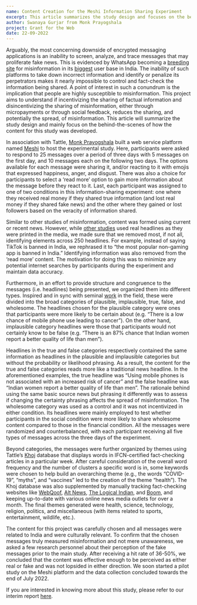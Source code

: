 ```yaml
---
name: Content Creation for the Meshi Information Sharing Experiment
excerpt: This article summarizes the study design and focuses on the behind-the-scenes of how the content for this experiment was developed
author: Swanaya Gurjar from Monk Prayogshala
project: Grant for the Web
date: 22-09-2022
---
```


Arguably, the most concerning downside of encrypted messaging applications is an inability to screen, analyze, and trace messages that may
proliferate fake news. This is evidenced by WhatsApp becoming a [breeding site](https://www.ncbi.nlm.nih.gov/pmc/articles/PMC7850780/) for
misinformation in its [biggest](https://www.indiatoday.in/technology/news/story/whatsapp-may-soon-touch-500-million-users-in-india-despite-new-privacy-policy-claims-report-1758344-2021-01-12)
user base in India. The inability of such platforms to take down incorrect information and identify or penalize its perpetrators makes it
nearly impossible to control and fact-check the information being shared.
A point of interest in such a conundrum is the implication that people are highly susceptible to misinformation. This project aims to
understand if incentivizing the sharing of factual information and disincentivizing the sharing of misinformation, either through micropayments
or through social feedback, reduces the sharing, and potentially the spread, of misinformation. This article will summarize the study design
and mainly focus on the behind-the-scenes of how the content for this study was developed.

In association with Tattle, [Monk Prayogshala](https://www.monkprayogshala.in/) built a web service platform named [Meshi](https://meshi.tattle.co.in/sign-up)
to host the experimental study. Here, participants were asked to respond to 25 messages over a period of three days with 5 messages on the first day,
and 10 messages each on the following two days. The options available for each message were sharing it, and/or reacting to it with emojis that expressed
happiness, anger, and disgust. There was also a choice for participants to select a ‘read more’ option to gain more information about
the message before they react to it. Last, each participant was assigned to one of two conditions in this information-sharing experiment: one where
they received real money if they shared true information (and lost real money if they shared fake news) and the other where they gained or
lost followers based on the veracity of information shared.

Similar to other studies of misinformation, content was formed using current or recent news. However, while [other studies](https://sumitrabadrinathan.github.io/Assets/paper-covid.pdf)
used real headlines as they were printed in the media, we made sure that we removed most, if not all, identifying elements across 250 headlines.
For example, instead of saying TikTok is banned in India, we rephrased it to “the most popular non-gaming app is banned in India.”
Identifying information was also removed from the ‘read more’ content. The motivation for doing this was to minimize any potential internet
searches by participants during the experiment and maintain data accuracy.

Furthermore, in an effort to provide structure and congruence to the messages (i.e. headlines) being presented, we organized them into different types.
Inspired and in sync with seminal [work](https://www.ncbi.nlm.nih.gov/pmc/articles/PMC6279465/) in the field, these were divided into the
broad categories of plausible, implausible, true, false, and wholesome. The headlines chosen for the plausible category were ones that
participants were more likely to be certain about (e.g. “There is a low chance of mobile phone use leading to cancer”). On the other hand,
implausible category headlines were those that participants would not certainly know to be false (e.g. “There is an 87% chance that
Indian women report a better quality of life than men”).

Headlines in the true and false categories respectively contained the same information as headlines in the plausible and implausible categories
but without the probability or likelihood phrasing. As a result, the content for the true and false categories reads more like a traditional
news headline. In the aforementioned examples, the true headline was “Using mobile phones is not associated with an increased risk of cancer” and
the false headline was “Indian women report a better quality of life than men”. The rationale behind using the same basic source news but
phrasing it differently was to assess if changing the certainty phrasing affects the spread of misinformation. The wholesome category was used
as a control and it was not incentivized in either condition. Its headlines were mainly employed to test whether participants in the social
condition were more likely to share wholesome content compared to those in the financial condition. All the messages were randomized and
counterbalanced, with each participant receiving all five types of messages across the three days of the experiment.

Beyond categories, the messages were further organized by themes using Tattle’s [Khoj](https://services.tattle.co.in/khoj/dashboard/) database
that displays words in IFCN-certified fact-checking articles in a particular week. After careful consideration of the overall word frequency and
the number of clusters a specific word is in, some keywords were chosen to help build an overarching theme (e.g., the words “COVID-19”, “myths”, and
“vaccines” led to the creation of the theme “health”). The Khoj database was also supplemented by manually tracking fact-checking websites like
[WebQoof](https://www.thequint.com/news/webqoof), [Alt News](https://www.altnews.in/), [The Logical Indian](https://thelogicalindian.com/fact-check),
and [Boom](https://www.boomlive.in/about-us), and keeping up-to-date with various online news media outlets for over a month. The final themes
generated were health, science, technology, religion, politics, and miscellaneous (with items related to sports, entertainment, wildlife, etc.).

The content for this project was carefully chosen and all messages were related to India and were culturally relevant. To confirm that the
chosen messages truly measured misinformation and not mere unawareness, we asked a few research personnel about their perception of the fake
messages prior to the main study. After receiving a hit rate of 36-50%, we concluded that the content was effective enough to be perceived as
either real or fake and was not lopsided in either direction. We soon started a pilot study on the Meshi platform and the data collection concluded
towards the end of July 2022.

If you are interested in knowing more about this study, please refer to our interim report [here](https://community.interledger.org/tct/interim-report-for-using-web-monetization-for-incentivizing-sharing-of-good-content-hfl).
